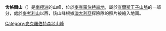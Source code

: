 {{coord|73|13|S|62|55|E||display=title}}

'''舍格爾山'''（{{lang-en|Mount Scherger}}）是[[南極洲|南極洲]]的山峰，位於[[麥克羅伯特森地|麥克羅伯特森地]]，屬於[[查爾斯王子山脈|查爾斯王子山脈]]的一部分，處於[[麥考利山|麥考利山]]以西，該山峰根據[[澳大利亞|澳大利亞]]探險隊的照片被繪入地圖。

{{DEFAULTSORT:Mount Scherger}}
[[Category:麥克羅伯特森地山峰|Category:麥克羅伯特森地山峰]]


{{MacRobertsonLand-geo-stub}}